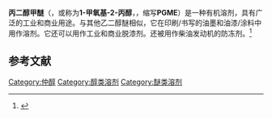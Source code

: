 {{Chembox
<!-- Images -->| Name = 
| ImageFile = Propylene glycol methyl ether.svg
| ImageSize = 150px
| ImageAlt = <!-- Names -->
| PIN = 1-Methoxypropan-2-ol
| SystematicName = 
| OtherNames = PGME <br />1-Methoxy-2-propanol)<br>Methoxypropanol<br>α-Propylene glycol monomethyl ether<br>Dowanol PM
<!-- Sections -->| IUPACName = 
| Section1 = {{Chembox Identifiers
| CASNo = 107-98-2
| CASNo_Ref = {{cascite|correct|CAS}}
| UNII_Ref = {{fdacite|correct|FDA}}
| UNII = 74Z7JO8V3U
|  PubChem = 7900
|  ChemSpiderID = 7612
| SMILES = CC(O)COC
| StdInChI = 1S/C4H10O2/c1-4(5)3-6-2/h4-5H,3H2,1-2H3
| StdInChI_Ref = 
| StdInChIKey = ARXJGSRGQADJSQ-UHFFFAOYSA-N
| StdInChIKey_Ref = 
  }}
| Section2 = {{Chembox Properties
| C=4 | H=10 | O=2 
| Appearance = Colorless liquid<ref name=GESTIS>{{GESTIS|ZVG=71430}}</ref>
| Odor = Ethereal<ref name=GESTIS/>
| Density = 0.92 g/cm<sup>3</sup> (20 °C)<ref name=GESTIS/>
| MeltingPtC = -97
| MeltingPt_ref = 
| BoilingPtC = 120
| BoilingPt_ref = <ref name=GESTIS/>
| Solubility = Miscible<ref name=GESTIS/>
| LogP =-0.45 <ref name="chemsrc">{{Cite web|url=https://www.chemsrc.com/en/cas/107-98-2_242973.html|title=
1-Methoxy-2-propanol_msds}}</ref>
  }}
| Section3 = {{Chembox Hazards
| MainHazards =
| FlashPtC = 32
| FlashPt_ref = <ref name=GESTIS/>
| AutoignitionPt =
  }}
| Section4 = 
| Section5 = 
| Section6 = 
}}

'''丙二醇甲醚'''（{{lang-en|Propylene glycol methyl ether}}，或称为'''1-甲氧基-2-丙醇'''，{{lang|en|1-methoxy-2-propanol}}，缩写'''PGME'''）是一种有机溶剂，具有广泛的工业和商业用途。与其他乙二醇醚相似，它在印刷/书写的油墨和油漆/涂料中用作溶剂。它还可以用作工业和商业脱漆剂。还被用作柴油发动机的防冻剂。<ref>{{cite web|url=https://www.chemicalbook.com/ChemicalProductProperty_CN_CB2351104.htm|title=存档副本|access-date=2020-11-25|archive-date=2018-07-31|archive-url=https://web.archive.org/web/20180731002954/http://www.chemicalbook.com/ChemicalProductProperty_CN_CB2351104.htm|dead-url=no}}</ref>
==参考文献==
{{reflist}}

[[Category:仲醇|Category:仲醇]]
[[Category:醇类溶剂|Category:醇类溶剂]]
[[Category:醚类溶剂|Category:醚类溶剂]]